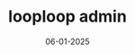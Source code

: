 ---
title: "looploop admin"
description: "(as developer @ looploop) SwiftUI via Mac Catalyst admin dashboard with GPT‑4.1 and Firebase."
image: "/projects/looploopAdmin/showcase-1.png"
websiteUrl: "https://www.looploop-food.com"
date: "06-01-2025"
overview: "looploop admin is the internal dashboard used for managing and curating recipe content. Built entirely in Swift and SwiftUI, it integrates Firebase services, GPT‑4.1 as well as the new Foundation Models Framework."
images:
  - "/projects/looploopAdmin/showcase-1.png"
isActive: true
---